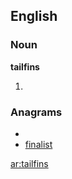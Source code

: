 ==English==

===Noun===
'''tailfins'''

# {{plural of|[[tailfin]]}}

===Anagrams===
* {{alphagram|afiilnst}}
* [[finalist#English|finalist]]

[[ar:tailfins]]